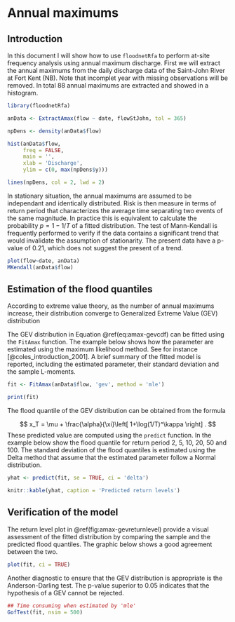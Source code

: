 # Annual maximums {#amax}

## Introduction

In this document I will show how to use `floodnetRfa` to perform at-site 
frequency analysis using annual maximum discharge. 
First we will extract the annual maximums from the
daily discharge data of the Saint-John River at Fort Kent (NB).
Note that incomplet year with missing observations will be removed.
In total 88 annual maximums are extracted and showed in a histogram.

```r
library(floodnetRfa)

anData <- ExtractAmax(flow ~ date, flowStJohn, tol = 365)

npDens <- density(anData$flow)

hist(anData$flow, 
     freq = FALSE, 
     main = '', 
     xlab = 'Discharge',
     ylim = c(0, max(npDens$y)))

lines(npDens, col = 2, lwd = 2)

```

In stationary situation, the annual maximums are assumed to be independant and 
identically distributed.
Risk is then measure in terms of return period that characterizes the 
average time separating two events of the same magnitude.
In practice this is equivalent to calculate the probability $p = 1-1/T$ of a 
fitted distribution.
The test of Mann-Kendall is frequently performed to verify if the data contains 
a significant trend that would invalidate the assumption of stationarity. 
The present data have a p-value of 0.21, which does not suggest the present of 
a trend.

```r

plot(flow~date, anData)
MKendall(anData$flow)
```

## Estimation of the flood quantiles

According to extreme value theory, as the number of annual maximums increase, 
their distribution converge to Generalized Extreme Value (GEV) distribution

\begin{equation}
F(x) = \exp\left\{ - \left[ 1 - \kappa \left(\frac{x-\xi}{\alpha} \right) \right]^{1/\kappa} \right\}
(\#eq:amax-gevcdf)
\end{equation}

The GEV distribution in Equation \@ref(eq:amax-gevcdf) can be fitted using the `FitAmax` function. 
The example below shows how the parameter are estimated using the
maximum likelihood method. 
See for instance [@coles_introduction_2001].
A brief summary of the fitted model is reported, including the estimated parameter,
their standard deviation and the sample L-moments.

```r
fit <- FitAmax(anData$flow, 'gev', method = 'mle')

print(fit)
```

The flood quantile of the GEV distribution can be obtained from the formula 

$$
x_T = \mu + \frac{\alpha}{\xi}\left[ 1+\log(1/T)^\kappa \right] .
$$
These predicted value are computed using the `predict` function.
In the example below show the flood quantile for return period 2, 5, 10, 20, 50 
and 100. 
The standard deviation of the flood quantiles is estimated using the Delta 
method that assume that the estimated parameter follow a Normal distribution. 

```r
yhat <- predict(fit, se = TRUE, ci = 'delta')
```

```r
knitr::kable(yhat, caption = 'Predicted return levels')
```


## Verification of the model

The return level plot in \@ref(fig:amax-gevreturnlevel) provide a visual 
assessment of the fitted distribution by comparing the sample and 
the predicted flood quantiles.
The graphic below shows a good agreement between the two. 

```r
plot(fit, ci = TRUE)
```

Another diagnostic to ensure that the GEV distribution is appropriate is the
Anderson-Darling test. The p-value superior to 0.05 indicates that the 
hypothesis of a GEV cannot be rejected.

```r
## Time consuming when estimated by 'mle'
GofTest(fit, nsim = 500)
```





